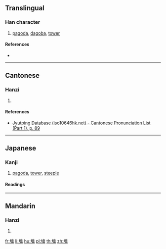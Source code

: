 {{character info/new}}
{{also|塔}}
==Translingual==

===Han character===
{{Han char|rn=32|rad=土|as=11|sn=14|four=|canj=GORW|ids=⿰土畣}}

# [[pagoda]], [[dagoba]], [[tower]]

====References====
* {{Han ref|kx=0238.191|dkj=05443|dj=0476.260|hdz=10481.050|uh=5896|ud=22678}}

----

==Cantonese==

===Hanzi===
{{yue-hanzi|jyut=[[taap3]]|y=taap3}}

# {{defn|lang=yue|sort=土11}}

====References====
* [http://www.iso10646hk.net/jp/document/download.jsp Jyutping Database (iso10646hk.net) - Cantonese Pronunciation List (Part 1), p. 89]

----

==Japanese==

===Kanji===
{{ja-kanji|grade=uc|rs=土11|style=ky|shin=塔}}

# [[pagoda]], [[tower]], [[steeple]]

====Readings====
{{ja-readings
|on=[[とう]] (tō)
|kun={{qualifier|rare}} [[てら]] (tera), {{qualifier|rare}} [[おか]] (oka), [[あららぎ]] (araragi)
}}

----

==Mandarin==

===Hanzi===
{{cmn-hanzi|pin=[[tǎ]] ([[ta3]])|wg=t'a<sup>3</sup>}}

# {{defn|lang=cmn|sort=土11}}

[[fr:墖]]
[[li:墖]]
[[hu:墖]]
[[pl:墖]]
[[th:墖]]
[[zh:墖]]